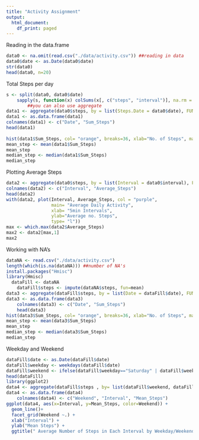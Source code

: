 ```yaml
---
title: "Activity Assignment"
output:
  html_document:
    df_print: paged
---
```


Reading in the data.frame
```r
data0 <- na.omit(read.csv("./data/activity.csv")) ##reading in data
data0$date <- as.Date(data0$date)
str(data0)
head(data0, n=20)
```

Total Steps per day
```r
s <- split(data0, data0$date)  
    sapply(s, function(x) colSums(x[, c("steps", "interval")], na.rm = TRUE)) ##calculates total steps for eacy day. 
        ##you can also use aggregate
data1 <- aggregate(data0$steps, by = list(Steps.Date = data0$date), FUN ="sum")
data1 <- as.data.frame(data1)
colnames(data1) <- c("Date", "Sum_Steps")
head(data1)
    
hist(data1$Sum_Steps, col= "orange", breaks=36, xlab="No. of Steps", main= "Sum of Steps per Day")
mean_step <- mean(data1$Sum_Steps)
mean_step
median_step <- median(data1$Sum_Steps)
median_step
```

Plotting Average Steps
```r
data2 <- aggregate(data0$steps, by = list(Interval = data0$interval), FUN ="mean")
colnames(data2) <- c("Interval", "Average_Steps")
head(data2)
with(data2, plot(Interval, Average_Steps, col = "purple", 
                 main= "Average Daily Activity", 
                 xlab= "5min Intervals", 
                 ylab="Average no. Steps", 
                 type= "l"))
max <- which.max(data2$Average_Steps)
max2 <- data2[max,1]
max2
```

Working with NA's
```r
dataNA <- read.csv("./data/activity.csv")
length(which(is.na(dataNA))) ##number of NA's
install.packages("Hmisc")
library(Hmisc)
  dataFill <- dataNA
    dataFill$steps <- impute(dataNA$steps, fun=mean)
data3 <- aggregate(dataFill$steps, by = list(Date = dataFill$date), FUN ="sum")
data3 <- as.data.frame(data3)
    colnames(data3) <- c("Date", "Sum_Steps")
    head(data3)
hist(data3$Sum_Steps, col= "orange", breaks=36, xlab="No. of Steps", main= "Sum of Steps per Day")
mean_step <- mean(data3$Sum_Steps)
mean_step
median_step <- median(data3$Sum_Steps)
median_step
```

Weekday and Weekend
```r
dataFill$date <- as.Date(dataFill$date)
dataFill$weekday <- weekdays(dataFill$date)
dataFill$weekend <- ifelse(dataFill$weekday=="Saturday" | dataFill$weekday=="Sunday", "Weekend", "Weekday" )
head(dataFill)
library(ggplot2)
data4 <- aggregate(dataFill$steps , by= list(dataFill$weekend, dataFill$interval), FUN = "mean") ##aggregating by interval, and weekend code.
data4 <- as.data.frame(data4)
    colnames(data4) <- c("Weekend", "Interval", "Mean_Steps")
ggplot(data4, aes(x=Interval, y=Mean_Steps, color=Weekend)) + 
  geom_line()+
  facet_grid(Weekend ~.) +
  xlab("Interval") + 
  ylab("Mean Steps") +
  ggtitle(" Average Number of Steps in Each Interval by Weekday/Weekend")
```

